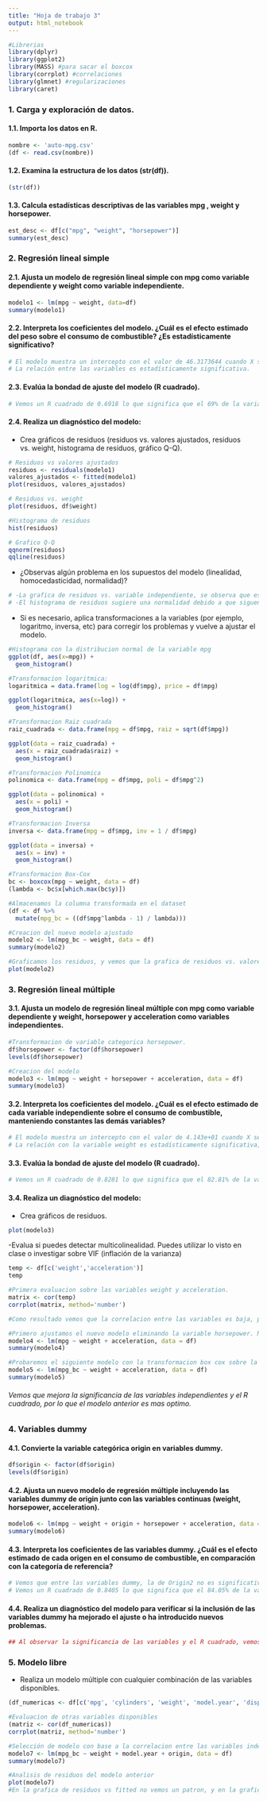 ```yaml
---
title: "Hoja de trabajo 3"
output: html_notebook
---
```


```r
#Librerias
library(dplyr)
library(ggplot2)
library(MASS) #para sacar el boxcox
library(corrplot) #correlaciones
library(glmnet) #regularizaciones
library(caret) 
```

### 1. Carga y exploración de datos.

#### 1.1. Importa los datos en R.
```r
nombre <- 'auto-mpg.csv'
(df <- read.csv(nombre))
```
#### 1.2. Examina la estructura de los datos (str(df)).
```r
(str(df))
```
#### 1.3. Calcula estadísticas descriptivas de las variables mpg , weight y horsepower.
```r
est_desc <- df[c("mpg", "weight", "horsepower")]
summary(est_desc)
```
### 2. Regresión lineal simple

#### 2.1. Ajusta un modelo de regresión lineal simple con mpg como variable dependiente y weight como variable independiente.
```r
modelo1 <- lm(mpg ~ weight, data=df)
summary(modelo1)
```
#### 2.2. Interpreta los coeficientes del modelo. ¿Cuál es el efecto estimado del peso sobre el consumo de combustible? ¿Es estadísticamente significativo?
```r
# El modelo muestra un intercepto con el valor de 46.3173644 cuando X sea igual a 0. Por otro lado, por cada unidad sumado al peso (dependiente), la variable mpg (independiente) disminuye -0.0076766, lo que quiere decir una relación inversamente entre las variables.
# La relación entre las variables es estadísticamente significativa.
```

#### 2.3. Evalúa la bondad de ajuste del modelo (R cuadrado).
```r
# Vemos un R cuadrado de 0.6918 lo que significa que el 69% de la variación en Y se explica por el modelo.
```

#### 2.4. Realiza un diagnóstico del modelo:
- Crea gráficos de residuos (residuos vs. valores ajustados, residuos vs. weight, histograma de residuos, gráfico Q-Q).
```r
# Residuos vs valores ajustados
residuos <- residuals(modelo1)
valores_ajustados <- fitted(modelo1)
plot(residuos, valores_ajustados)
```
```r
# Residuos vs. weight
plot(residuos, df$weight)
```
```r
#Histograma de residuos
hist(residuos)
```
```r
# Grafico Q-Q
qqnorm(residuos)
qqline(residuos)
```
- ¿Observas algún problema en los supuestos del modelo (linealidad, homocedasticidad, normalidad)?
```r
# -La grafica de residuos vs. variable independiente, se observa que estan dispersos alrededor de cero. Sin embargo, la grafica de residuos vs valores ajustados muestra un patron de embudo lo que puede sugerir un problema de heterocedasticidad o no linealidad (varianza no constante entre los errores).
# -El histograma de residuos sugiere una normalidad debido a que siguen una distribucion aproximadamente normal. Sin embargo, la grafica Q-Q se puede observar que al final de la cola los puntos se desvian de la linea recta, lo que sugiere una no normalidad de los errores.
```

- Si es necesario, aplica transformaciones a la variables (por ejemplo, logaritmo, inversa, etc) para corregir los problemas y vuelve a ajustar el modelo.

```r
#Histograma con la distribucion normal de la variable mpg
ggplot(df, aes(x=mpg)) +
  geom_histogram()
```


```r
#Transformacion logaritmica:
logaritmica = data.frame(log = log(df$mpg), price = df$mpg)
```

```r
ggplot(logaritmica, aes(x=log)) +
  geom_histogram()
```
```r
#Transformacion Raiz cuadrada
raiz_cuadrada <- data.frame(mpg = df$mpg, raiz = sqrt(df$mpg))

ggplot(data = raiz_cuadrada) +
  aes(x = raiz_cuadrada$raiz) +
  geom_histogram()
```
```r
#Transformacion Polinomica
polinomica <- data.frame(mpg = df$mpg, poli = df$mpg^2)

ggplot(data = polinomica) +
  aes(x = poli) +
  geom_histogram()
```
```r
#Transformacion Inversa
inversa <- data.frame(mpg = df$mpg, inv = 1 / df$mpg)

ggplot(data = inversa) +
  aes(x = inv) +
  geom_histogram()
```
```r
#Transformacion Box-Cox
bc <- boxcox(mpg ~ weight, data = df)
(lambda <- bc$x[which.max(bc$y)])
```
```r
#Almacenamos la columna transformada en el dataset
(df <- df %>% 
  mutate(mpg_bc = ((df$mpg^lambda - 1) / lambda)))
```
```r
#Creacion del nuevo modelo ajustado
modelo2 <- lm(mpg_bc ~ weight, data = df)
summary(modelo2)
```
```r
#Graficamos los residuos, y vemos que la grafica de residuos vs. valores ajustados ya no tiene un patron de embudo. Además la grafica Q-Q tiene los puntos mas pegados a la linea diagonal
plot(modelo2)
```
### 3. Regresión lineal múltiple

#### 3.1. Ajusta un modelo de regresión lineal múltiple con mpg como variable dependiente y weight, horsepower y acceleration como variables independientes.
```r
#Transformacion de variable categorica horsepower.
df$horsepower <- factor(df$horsepower)
levels(df$horsepower)

#Creacion del modelo
modelo3 <- lm(mpg ~ weight + horsepower + acceleration, data = df)
summary(modelo3)
```

#### 3.2. Interpreta los coeficientes del modelo. ¿Cuál es el efecto estimado de cada variable independiente sobre el consumo de combustible, manteniendo constantes las demás variables?

```r
# El modelo muestra un intercepto con el valor de 4.143e+01 cuando X sea igual a 0. Por otro lado, por cada unidad sumado a la variable weight y acceleration, la variable mpg disminuye, lo que quiere decir una relación inversamente entre las variables. Esto también aplica principalmente para vehículos con 100 o más caballos de fuerza. 
# La relación con la variable weight es estadísticamente significativa, sin embargo, con las demas variables vemos principalmente que no es sginificativo.
```

#### 3.3. Evalúa la bondad de ajuste del modelo (R cuadrado).
```r
# Vemos un R cuadrado de 0.8281 lo que significa que el 82.81% de la variación en Y se explica por el modelo. Adicional vemos un R cuadrado ajustado bueno por 0.7741, útil para evaluar un modelo con múltiples variables.
```

#### 3.4. Realiza un diagnóstico del modelo:
- Crea gráficos de residuos.
```r
plot(modelo3)
```
-Evalua si puedes detectar multicolinealidad. Puedes utilizar lo visto en clase o investigar sobre VIF (inflación de la varianza)
```r
temp <- df[c('weight','acceleration')]
temp
```
```r
#Primera evaluacion sobre las variables weight y acceleration.
matrix <- cor(temp)
corrplot(matrix, method='number')

#Como resultado vemos que la correlacion entre las variables es baja, por lo que no hay multicolinealidad entre estas dos variables.
```
```r
#Primero ajustamos el nuevo modelo eliminando la variable horsepower. No sera necesario usar regularizaciones dado que no existe multicolinealidad entre variables independientes.
modelo4 <- lm(mpg ~ weight + acceleration, data = df)
summary(modelo4)
```

```r
#Probaremos el siguiente modelo con la transformacion box cox sobre la variable mpg.
modelo5 <- lm(mpg_bc ~ weight + acceleration, data = df)
summary(modelo5)
```
###### Vemos que mejora la significancia de las variables independientes y el R cuadrado, por lo que el modelo anterior es mas optimo.

### 4. Variables dummy

#### 4.1. Convierte la variable categórica origin en variables dummy.
```r
df$origin <- factor(df$origin)
levels(df$origin)
```

#### 4.2. Ajusta un nuevo modelo de regresión múltiple incluyendo las variables dummy de origin junto con las variables continuas (weight, horsepower, acceleration).
```r
modelo6 <- lm(mpg ~ weight + origin + horsepower + acceleration, data = df)
summary(modelo6)
```
#### 4.3. Interpreta los coeficientes de las variables dummy. ¿Cuál es el efecto estimado de cada origen en el consumo de combustible, en comparación con la categoría de referencia?
```r
# Vemos que entre las variables dummy, la de Origin2 no es significativa para el modelo, mientras que la la variable Origin3 si es significativa.
# Vemos un R cuadrado de 0.8405 lo que significa que el 84.05% de la variación en Y se explica por el modelo. Adicional vemos un R cuadrado ajustado bueno por 0.7889, útil para evaluar un modelo con múltiples variables.
```

#### 4.4. Realiza un diagnóstico del modelo para verificar si la inclusión de las variables dummy ha mejorado el ajuste o ha introducido nuevos problemas.

```r
## Al observar la significancia de las variables y el R cuadrado, vemos como mejora el ajuste del modelo en comparación con el modelo 3. Sin embargo hay que considerar que horsepower sigue aportando variables que no son significativas.  
```

### 5. Modelo libre

- Realiza un modelo múltiple con cualquier combinación de las variables disponibles.

```r
(df_numericas <- df[c('mpg', 'cylinders', 'weight', 'model.year', 'displacement', 'acceleration')])
```
```r
#Evaluacion de otras variables disponibles
(matriz <- cor(df_numericas))
corrplot(matriz, method='number')
```
```r
#Selección de modelo con base a la correlacion entre las variables independientes y la dependiente transformada.Ademas, vemos que no existe una multicolinealidad entre las variables seleccionadas.
modelo7 <- lm(mpg_bc ~ weight + model.year + origin, data = df)
summary(modelo7)
```
```r
#Analisis de residuos del modelo anterior
plot(modelo7)
#En la grafica de residuos vs fitted no vemos un patron, y en la grafica Q-Q vemos como los valores se pegan a la linea diagonal.
```

